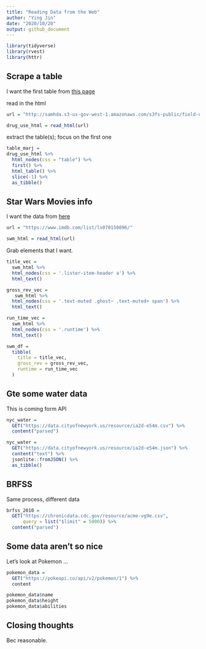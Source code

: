 ```yaml
---
title: "Reading Data from the Web"
author: "Ying Jin"
date: "2020/10/20"
output: github_document
---
```


```r
library(tidyverse)
library(rvest)
library(httr)
```

## Scrape a table

I want the first table from [this page](http://samhda.s3-us-gov-west-1.amazonaws.com/s3fs-public/field-uploads/2k15StateFiles/NSDUHsaeShortTermCHG2015.htm)

read in the html

```r
url = "http://samhda.s3-us-gov-west-1.amazonaws.com/s3fs-public/field-uploads/2k15StateFiles/NSDUHsaeShortTermCHG2015.htm"

drug_use_html = read_html(url)
```

extract the table(s); focus on the first one

```r
table_marj = 
drug_use_html %>% 
  html_nodes(css = "table") %>% 
  first() %>% 
  html_table() %>% 
  slice(-1) %>% 
  as_tibble()
```

## Star Wars Movies info

I want the data from [here](https://www.imdb.com/list/ls070150896/)

```r
url = "https://www.imdb.com/list/ls070150896/"

swm_html = read_html(url)
```

Grab elements that I want.

```r
title_vec = 
  swm_html %>% 
  html_nodes(css = '.lister-item-header a') %>% 
  html_text()

gross_rev_vec = 
   swm_html %>% 
  html_nodes(css = '.text-muted .ghost~ .text-muted+ span') %>% 
  html_text()

run_time_vec = 
  swm_html %>% 
  html_nodes(css = '.runtime') %>% 
  html_text()

swm_df = 
  tibble(
    title = title_vec,
    gross_rev = gross_rev_vec,
    runtime = run_time_vec
  )
```

## Gte some water data

This is coming form API

```r
nyc_water = 
  GET("https://data.cityofnewyork.us/resource/ia2d-e54m.csv") %>% 
  content("parsed")

nyc_water = 
  GET("https://data.cityofnewyork.us/resource/ia2d-e54m.json") %>% 
  content("text") %>% 
  jsonlite::fromJSON() %>% 
  as_tibble()
```

## BRFSS 

Same process, different data

```r
brfss_2010 = 
  GET("https://chronicdata.cdc.gov/resource/acme-vg9e.csv",
      query = list("$limit" = 5000)) %>% 
  content("parsed")
```

## Some data aren't so nice

Let's look at Pokemon ...

```r
pokemon_data = 
  GET("https://pokeapi.co/api/v2/pokemon/1") %>% 
  content

pokemon_data$name
pokemon_data$height
pokemon_data$abilities
```


## Closing thoughts

Bec reasonable.